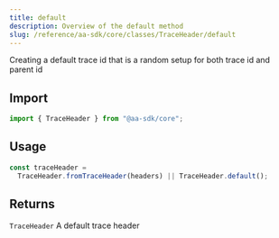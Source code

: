 ```yaml
---
title: default
description: Overview of the default method
slug: /reference/aa-sdk/core/classes/TraceHeader/default
---
```



Creating a default trace id that is a random setup for both trace id and parent id

## Import

```ts
import { TraceHeader } from "@aa-sdk/core";
```

## Usage

```ts
const traceHeader =
  TraceHeader.fromTraceHeader(headers) || TraceHeader.default();
```

## Returns

`TraceHeader`
A default trace header
